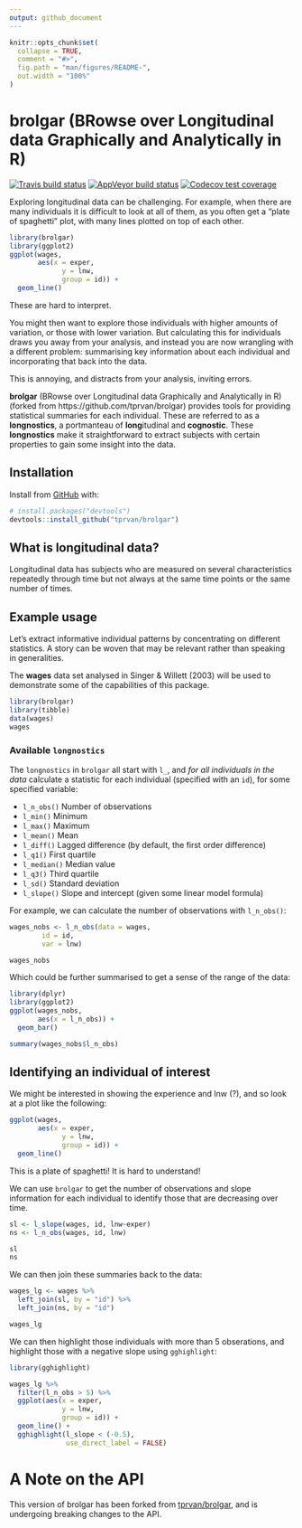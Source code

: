 ```yaml
---
output: github_document
---
```


<!-- README.md is generated from README.Rmd. Please edit that file -->

```r
knitr::opts_chunk$set(
  collapse = TRUE,
  comment = "#>",
  fig.path = "man/figures/README-",
  out.width = "100%"
)
```
# brolgar (BRowse over Longitudinal data Graphically and Analytically in R) 

<!-- badges: start -->
[![Travis build status](https://travis-ci.org/njtierney/brolgar.svg?branch=master)](https://travis-ci.org/njtierney/brolgar)
[![AppVeyor build status](https://ci.appveyor.com/api/projects/status/github/njtierney/brolgar?branch=master&svg=true)](https://ci.appveyor.com/project/njtierney/brolgar)
[![Codecov test coverage](https://codecov.io/gh/njtierney/brolgar/branch/master/graph/badge.svg)](https://codecov.io/gh/njtierney/brolgar?branch=master)
<!-- badges: end -->

Exploring longitudinal data can be challenging. For example, when there are many individuals it is difficult to look at all of them, as you often get a "plate of spaghetti" plot, with many lines plotted on top of each other. 

```r
library(brolgar)
library(ggplot2)
ggplot(wages, 
       aes(x = exper, 
             y = lnw, 
             group = id)) + 
  geom_line()
```


These are hard to interpret. 

You might then want to explore those individuals with higher amounts of variation, or those with lower variation. But calculating this for individuals draws you away from your analysis, and instead you are now wrangling with a different problem: summarising key information about each individual and incorporating that back into the data. 

This is annoying, and distracts from your analysis, inviting errors.

**brolgar** (BRowse over Longitudinal data Graphically and Analytically in R) (forked from https://github.com/tprvan/brolgar)
provides tools for providing statistical summaries for each individual. These are referred to as a **longnostics**, a portmanteau of **long**itudinal and **cognostic**. These **longnostics** make it straightforward to extract subjects with certain properties to gain some insight into the data. 

## Installation

Install from [GitHub](https://github.com/) with:

``` r
# install.packages("devtools")
devtools::install_github("tprvan/brolgar")
```

## What is longitudinal data?

Longitudinal data has subjects who are measured on several characteristics repeatedly through time but not always at the same time points or the same number of times. 

## Example usage

Let's extract informative individual patterns by concentrating on different statistics. A story can be woven that may be relevant rather than speaking in generalities.

The **wages** data set analysed in Singer & Willett (2003) will be used to demonstrate some of the capabilities of this package.  

```r
library(brolgar)
library(tibble)
data(wages)
wages
```

### Available `longnostics`

The `longnostics` in `brolgar` all start with `l_`, and *for all individuals in the data* calculate a statistic for each individual (specified with an `id`), for some specified variable:

* `l_n_obs()` Number of observations
* `l_min()` Minimum
* `l_max()` Maximum
* `l_mean()` Mean
* `l_diff()` Lagged difference (by default, the first order difference)
* `l_q1()` First quartile
* `l_median()` Median value
* `l_q3()` Third quartile
* `l_sd()` Standard deviation
* `l_slope()` Slope and intercept (given some linear model formula)

For example, we can calculate the number of observations with `l_n_obs()`:

```r
wages_nobs <- l_n_obs(data = wages,
        id = id,
        var = lnw)

wages_nobs
```

Which could be further summarised to get a sense of the range of the data:

```r
library(dplyr)
library(ggplot2)
ggplot(wages_nobs,
       aes(x = l_n_obs)) + 
  geom_bar()

summary(wages_nobs$l_n_obs)
```

## Identifying an individual of interest

We might be interested in showing the experience and lnw (?), and so look at a plot like the following:

```r
ggplot(wages, 
       aes(x = exper, 
             y = lnw, 
             group = id)) + 
  geom_line()
```

This is a plate of spaghetti! It is hard to understand!

We can use `brolgar` to get the number of observations and slope information for each individual to identify those that are decreasing over time.

```r
sl <- l_slope(wages, id, lnw~exper)
ns <- l_n_obs(wages, id, lnw)

sl
ns
```

We can then join these summaries back to the data:

```r
wages_lg <- wages %>%
  left_join(sl, by = "id") %>%
  left_join(ns, by = "id")

wages_lg
```

We can then highlight those individuals with more than 5 obserations, and highlight those with a negative slope using `gghighlight`:

```r
library(gghighlight)

wages_lg %>% 
  filter(l_n_obs > 5) %>%
  ggplot(aes(x = exper, 
             y = lnw, 
             group = id)) + 
  geom_line() +
  gghighlight(l_slope < (-0.5),
              use_direct_label = FALSE)
```


# A Note on the API

This version of brolgar has been forked from [tprvan/brolgar](https://github.com/tprvan/brolgar), and is undergoing breaking changes to the API.